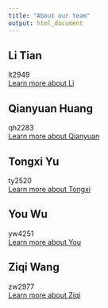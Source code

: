 ```yaml
---
title: "About our team"
output: html_document
---
```


## Li Tian 
lt2949\
[Learn more about Li](https://evaaatl.github.io)

## Qianyuan Huang  
qh2283\
[Learn more about Qianyuan](https://qianyuanhuang.github.io)

## Tongxi Yu  
ty2520\
[Learn more about Tongxi](https://ty2520.github.io/ty2520.gihub.io/)

## You Wu  
yw4251\
[Learn more about You](https://uu1230.github.io/)

## Ziqi Wang  
zw2977\
[Learn more about Ziqi](https://ziqiwang74747849494uyrufj90.github.io/Ziqi.github.io//)
